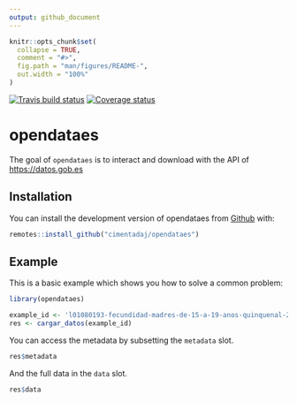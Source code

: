 ```yaml
---
output: github_document
---
```


<!-- README.md is generated from README.Rmd. Please edit that file -->

```r
knitr::opts_chunk$set(
  collapse = TRUE,
  comment = "#>",
  fig.path = "man/figures/README-",
  out.width = "100%"
)
```
[![Travis build status](https://travis-ci.org/cimentadaj/opendataes.svg?branch=master)](https://travis-ci.org/cimentadaj/opendataes)
[![Coverage status](https://codecov.io/gh/cimentadaj/opendataes/branch/master/graph/badge.svg)](https://codecov.io/github/cimentadaj/opendataes?branch=master)

# opendataes

The goal of `opendataes` is to interact and download with the API of [https://datos.gob.es](https://datos.gob.es)

## Installation

You can install the development version of opendataes from [Github](https://github.com) with:

``` r
remotes::install_github("cimentadaj/opendataes")
```

## Example

This is a basic example which shows you how to solve a common problem:

```r
library(opendataes)

example_id <- 'l01080193-fecundidad-madres-de-15-a-19-anos-quinquenal-2003-2014'
res <- cargar_datos(example_id)
```

You can access the metadata by subsetting the `metadata` slot.
```r
res$metadata
```

And the full data in the `data` slot.
```r
res$data
```
